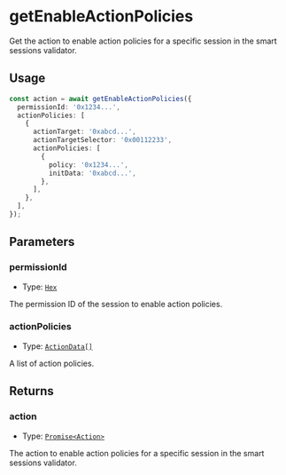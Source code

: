 # getEnableActionPolicies

Get the action to enable action policies for a specific session in the smart sessions validator.

## Usage

```typescript copy
const action = await getEnableActionPolicies({
  permissionId: '0x1234...',
  actionPolicies: [
    {
      actionTarget: '0xabcd...',
      actionTargetSelector: '0x00112233',
      actionPolicies: [
        {
          policy: '0x1234...',
          initData: '0xabcd...',
        },
      ],
    },
  ],
});
```

## Parameters

### permissionId

- Type: [`Hex`](https://viem.sh/docs/glossary/types#hex)

The permission ID of the session to enable action policies.

### actionPolicies

- Type: [`ActionData[]`](/module-sdk/glossary/types#actiondata)

A list of action policies.

## Returns

### action

- Type: [`Promise<Action>`](/module-sdk/glossary/types#action)

The action to enable action policies for a specific session in the smart sessions validator.
